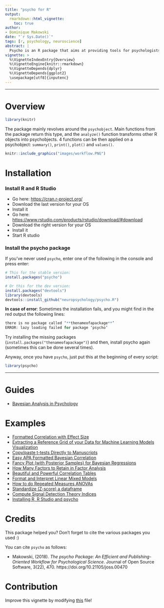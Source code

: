 ```yaml
---
title: "psycho for R"
output: 
  rmarkdown::html_vignette:
    toc: true
author: 
- Dominique Makowski
date: "`r Sys.Date()`"
tags: [r, psychology, neuroscience]
abstract: |
  Psycho is an R package that aims at providing tools for psychologists, neuropsychologists and neuroscientists, to transform statistical outputs into something readable that can be, almost directly, copied and pasted into a report. It also implements various functions useful in psychological science, such as correlation matrices, assessment plot creation or normalization. The package revolves around the psychobject. Main functions from the package return this type, and the `analyze()` function transforms other R objects into psychobjects. Four functions can then be applied on a psychobject: `summary()`, `print()`, `plot()` and `values()`. Contrary to many other packages which goal is to produce statistical analyzes, `psycho` aims at filling the gap between statistical R outputs and statistical report writing, with a focus on APA formatting guidelines, to enhance the standardization of results reporting. Complex outputs, such as those of Bayesian and frequentist mixed models, are automatically transformed into readable text, tables, and plots that illustrate the effects. Thus, the results can easily be incorporated into shareable reports and publications, promoting data exploration, saving time and preventing errors for better, reproducible, science. 
vignette: >
  %\VignetteIndexEntry{Overview}
  %\VignetteEngine{knitr::rmarkdown}
  %\VignetteDepends{dplyr}
  %\VignetteDepends{ggplot2}
  \usepackage[utf8]{inputenc}
---
```




------


# Overview

```r
library(knitr)
```


The package mainly revolves around the `psychobject`. Main functions from the package return this type, and the `analyze()` function transforms other R objects into psychobjects. 4 functions can be then applied on a psychobject: `summary()`, `print()`, `plot()` and `values()`.

```r
knitr::include_graphics("images/workflow.PNG")
```

# Installation


### Install R and R Studio


- Go here: [https://cran.r-project.org/](https://cran.r-project.org/)
- Download the last version for your OS
- Install it
- Go here: [https://www.rstudio.com/products/rstudio/download/#download](https://www.rstudio.com/products/rstudio/download/#download)
- Download the right version for your OS
- Install it
- Start R studio

### Install the psycho package

If you've never used `psycho`, enter one of the following in the console and press enter:
```r
# This for the stable version:
install.packages("psycho")

# Or this for the dev version:
install.packages("devtools")
library(devtools)
devtools::install_github("neuropsychology/psycho.R")
```

**In case of error**: Sometimes the installation fails, and you might find in the red output the following lines:
```r
there is no package called ‘**thenameofapackage**’
ERROR: lazy loading failed for package ‘psycho’
```
Try installing the missing packages (`install.packages("thenameofapackage")`) and then, install psycho again (sometimes this can be done several times).

Anyway, once you have `psycho`, just put this at the beginning of every script:
```r
library(psycho)
```



<!-- ![](https://github.com/neuropsychology/psycho.R/blob/master/vignettes/images/workflow.PNG) -->

------

# Guides

- [Bayesian Analysis in Psychology](https://CRAN.R-project.org/package=psycho/vignettes/bayesian.html)


# Examples

- [Formatted Correlation with Effect Size](https://neuropsychology.github.io/psycho.R/2018/06/28/analyze_correlation.html)
- [Extracting a Reference Grid of your Data for Machine Learning Models Visualization](https://neuropsychology.github.io/psycho.R/2018/06/25/refdata.html)
- [Copy/paste t-tests Directly to Manuscripts](https://neuropsychology.github.io/psycho.R/2018/06/19/analyze_ttest.html)
- [Easy APA Formatted Bayesian Correlation](https://neuropsychology.github.io/psycho.R/2018/06/11/bayesian_correlation.html)
- [Fancy Plot (with Posterior Samples) for Bayesian Regressions](https://neuropsychology.github.io/psycho.R/2018/06/03/plot_bayesian_model.html)
- [How Many Factors to Retain in Factor Analysis](https://neuropsychology.github.io/psycho.R/2018/05/24/n_factors.html)
- [Beautiful and Powerful Correlation Tables](https://neuropsychology.github.io/psycho.R/2018/05/20/correlation.html)
- [Format and Interpret Linear Mixed Models](https://neuropsychology.github.io/psycho.R/2018/05/10/interpret_mixed_models.html)
- [How to do Repeated Measures ANOVAs](https://neuropsychology.github.io/psycho.R/2018/05/01/repeated_measure_anovas.html)
- [Standardize (Z-score) a dataframe](https://neuropsychology.github.io/psycho.R/2018/03/29/standardize.html)
- [Compute Signal Detection Theory Indices](https://neuropsychology.github.io/psycho.R/2018/03/29/SDT.html)
- [Installing R, R Studio and psycho](https://neuropsychology.github.io/psycho.R/2018/03/21/installingR.html)


<!-- # Other  -->


<!-- ## Custom Plots -->

<!-- In general, the `plot()` function returns, most of the times, a ggplot object. That means it remains quite flexible. Here's an example. -->


<!-- ```{r eval=TRUE, fig.align='center', fig.height=4.5, fig.width=9, message=FALSE, warning=FALSE, results='markup'} -->
<!-- library(psycho) -->

<!-- # Let's create a correlation plot -->
<!-- p <- plot(psycho::correlation(iris)) -->

<!-- # Custom theme and colours -->
<!-- p <- p + -->
<!--   scale_fill_gradientn(colors = c("#4CAF50", "#FFEB3B", "#FF5722")) + -->
<!--   ylab("Variables\n") + -->
<!--   labs(fill = "r") + -->
<!--   theme( -->
<!--     plot.background = element_rect(fill = "#607D8B"), -->
<!--     axis.title.y = element_text(size = 20, angle = 90, colour = "white"), -->
<!--     axis.text = element_text(size = 15, colour = "white"), -->
<!--     legend.title = element_text(size = 20, colour = "white"), -->
<!--     legend.text = element_text(size = 15, colour = "white"), -->
<!--     title = element_text(size = 16, colour = "white") -->
<!--   ) -->
<!-- p -->
<!-- ``` -->


<!-- ------ -->

<!-- ## Single-case methods -->

<!-- ### Crawford-Garthwaite (2007) Bayesian test for single-case vs. control group -->

<!-- Neuropsychologists often need to compare a single case to a small control group. However, the standard two-sample t-test does not work because the case is only one observation. Crawford and Garthwaite (2012) demonstrate that the Crawford-Garthwaite (2007) t-test is a better approach (in terms of controlling Type I error rate) than other commonly-used alternatives. -->


<!-- ```{r echo=TRUE, message=FALSE, warning=FALSE, results='markup'} -->
<!-- library(psycho) -->

<!-- patient <- 61 # The IQ of a patient -->
<!-- controls <- c(86, 100, 112, 95, 121, 102) # The IQs of a control group -->

<!-- result <- crawford.test(patient, controls) -->
<!-- print(result) -->
<!-- plot(result) -->
<!-- ``` -->

<!-- ### Crawford-Howell (1998) t-test for dissociation -->

<!-- Assessing dissociation between processes is a fundamental part of clinical neuropsychology. However, while the detection of suspected impairments is a fundamental feature of single-case studies, evidence of an impairment on a given task usually becomes of theoretical interest only if it is observed in the context of less impaired or normal performance on other tasks. Crawford and Garthwaite (2012) demonstrate that the Crawford-Howell (1998) t-test for dissociation is a better approach (in terms of controlling Type I error rate) than other commonly-used alternatives. -->


<!-- ```{r echo=TRUE, message=FALSE, warning=FALSE, results='markup'} -->
<!-- library(psycho) -->

<!-- case_X <- 132 -->
<!-- case_Y <- 7 -->
<!-- controls_X <- c(100, 125, 89, 105, 109, 99) -->
<!-- controls_Y <- c(7, 8, 9, 6, 7, 10) -->

<!-- result <- crawford_dissociation.test(case_X, case_Y, controls_X, controls_Y) -->
<!-- ``` -->


<!-- ### Mellenbergh & van den Brink (1998) test for pre-post comparison -->

<!-- Clinicians willing to check if their intervention had an effect on a single participant might want to use the Mellenbergh & van den Brink (1998) test, comparing the difference between baseline and post-test to the standart deviation of a control group. -->

<!-- ```{r echo=TRUE, message=FALSE, warning=FALSE, results='markup'} -->
<!-- library(psycho) -->

<!-- t0 <- 82 # The IQ of a patient at baseline -->
<!-- t1 <- 105 # The IQ of a patient after the new therapy -->
<!-- controls <- c(94, 100, 108, 95, 102, 94) # The IQs of a control group -->

<!-- rez <- mellenbergh.test(t0, t1, controls = controls) -->

<!-- # if we do not have a control group, we can also directly enter the SD of the score. -->
<!-- # For IQ, the SD is of 15. -->
<!-- rez <- mellenbergh.test(t0, t1, controls = 15) -->
<!-- ``` -->




# Credits

This package helped you? Don't forget to cite the various packages you used :)

You can cite `psycho` as follows:

- Makowski, (2018). *The psycho Package: An Efficient and Publishing-Oriented Workflow for Psychological Science*. Journal of Open Source Software, 3(22), 470. https://doi.org/10.21105/joss.00470


# Contribution

Improve this vignette by modifying [this](https://github.com/neuropsychology/psycho.R/blob/master/vignettes/overview.Rmd) file!
